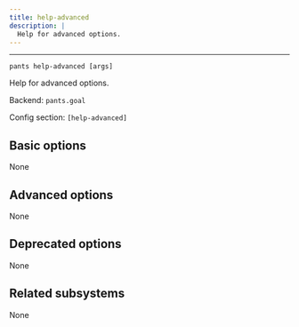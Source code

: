 ```yaml
---
title: help-advanced
description: |
  Help for advanced options.
---
```



---

```
pants help-advanced [args]
```

Help for advanced options.

Backend: <span className="color--primary">`pants.goal`</span>

Config section: <span className="color--primary">`[help-advanced]`</span>

<span className={styles.options}>

## Basic options

None

## Advanced options

None

## Deprecated options

None

## Related subsystems

None

</span>
